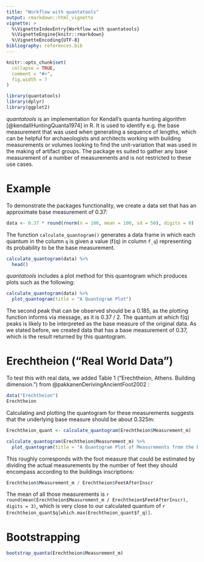 ```yaml
---
title: "Workflow with quantatools"
output: rmarkdown::html_vignette
vignette: >
  %\VignetteIndexEntry{Workflow with quantatools}
  %\VignetteEngine{knitr::rmarkdown}
  %\VignetteEncoding{UTF-8}
bibliography: references.bib
---
```


```r
knitr::opts_chunk$set(
  collapse = TRUE,
  comment = "#>",
  fig.width = 7
)
```

```r
library(quantatools)
library(dplyr)
library(ggplot2)
```

*quantatools* is an implementation for Kendall's quanta hunting algorithm [@kendallHuntingQuanta1974] in R. It is used to identify e.g. the base measurement that was used when generating a sequence of lengths, which can be helpful for archaeologists and architects working with building measurements or volumes looking to find the unit-variation that was used in the making of artifact groups. The package es suited to gather any base measurement of a number of measurements and is not restricted to these use cases.

# Example

To demonstrate the packages functionality, we create a data set that has an approximate base measurement of 0.37:

```r
data <- 0.37 * round(rnorm(n = 100, mean = 100, sd = 50), digits = 0)
```

The function `calculate_quantogram()` generates a data frame in which each quantum in the column `q` is given a value (f(q) in column `f_q`) representing its probability to be the base measurement.

```r
calculate_quantogram(data) %>% 
  head()
```

*quantatools* includes a plot method for this quantogram which produces plots such as the following:

```r
calculate_quantogram(data) %>% 
  plot_quantogram(title = "A Quantogram Plot")
```

The second peak that can be observed should be a 0.185, as the plotting function informs via message, as it is 0.37 / 2. The quantum at which f(q) peaks is likely to be interpreted as the base measure of the original data. As we stated before, we created data that has a base measurement of 0.37, which is the result returned by this quantogram.

# Erechtheion ("Real World Data")

To test this with real data, we added Table 1 ("Erechtheion, Athens. Building dimension.") from @pakkanenDerivingAncientFoot2002 :

```r
data("Erechtheion")
Erechtheion
```

Calculating and plotting the quantogram for these measurements suggests that the underlying base measure should be about 0.325m:
```r
Erechtheion_quant <- calculate_quantogram(Erechtheion$Measurement_m)
```


```r
calculate_quantogram(Erechtheion$Measurement_m) %>%
  plot_quantogram(title = "A Quantogram Plot of Measurements from the Erechtheion")
```

This roughly corresponds with the foot measure that could be estimated by dividing the actual measurements by the number of feet they should encompass according to the buildings inscriptions:

```r
Erechtheion$Measurement_m / Erechtheion$FeetAfterInscr
```

The mean of all those measurements is `r round(mean(Erechtheion$Measurement_m / Erechtheion$FeetAfterInscr), digits = 3)`, which is very close to our calculated 
quantum of `r Erechtheion_quant$q[which.max(Erechtheion_quant$f_q)]`.

# Bootstrapping

```r
bootstrap_quanta(Erechtheion$Measurement_m)
```
